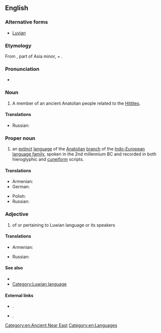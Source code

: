 ==English==
{{wikipedia}}
===Alternative forms===
* [[Luvian]]

===Etymology===
From {{w|Luwia}}, part of Asia minor,  + {{term|-ian|lang=en}}.

===Pronunciation=== 
* {{IPA|/ˈluːviən/|/ˈluːiən/|/ˈluːwiən/|lang=en}} 

===Noun===
{{en-noun}}

# A member of an ancient Anatolian people related to the [[Hittite]]s.

====Translations====
{{trans-top|member of an ancient Anatolian people}}
* Russian: {{t|ru|лувиец|sc=Cyrl}}
{{trans-mid}}
{{trans-bottom}}

===Proper noun===
{{en-proper noun}}

# an [[extinct]] [[language]] of the [[Anatolian]] [[branch]] of the [[Indo-European]] [[language family]], spoken in the 2nd millennium BC and recorded in both hieroglyphic and [[cuneiform]] scripts.

====Translations====
{{trans-top|language}}
* Armenian: {{t|hy|լուվերեն|tr=luveren|sc=Armn}}
* German: {{t+|de|Luwisch|n}}
{{trans-mid}}
* Polish: {{t|pl|luwijski|m}}
* Russian: {{t|ru|лувийский|tr=luvijskij|m}}
{{trans-bottom}}

===Adjective===
{{en-adj|-}}

# of or pertaining to Luwian language or its speakers

====Translations====
{{trans-top|of or pertaining to Luwian language or its speakers}}
* Armenian: {{t|hy|լուվական|tr=luvakan|sc=Armn}}
{{trans-mid}}
* Russian: {{t|ru|лувийский|sc=Cyrl}}
{{trans-bottom}}

====See also====
* {{langlist}}
* [[:Category:Luwian language|Category:Luwian language]]

====External links====
* {{ISO 639|3code=xlu}}.
* {{ISO 639|3code=hlu}}.

[[Category:en:Ancient Near East]]
[[Category:en:Languages]]